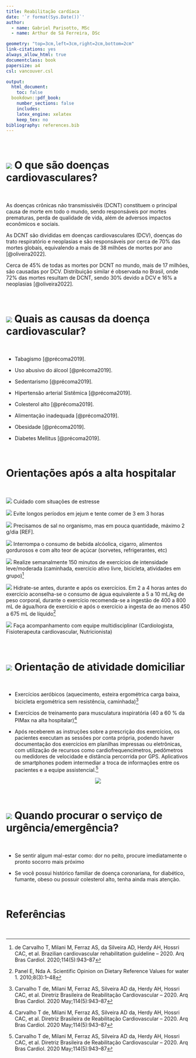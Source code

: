 ```yaml
---
title: Reabilitação cardíaca
date: '`r format(Sys.Date())`'
author:
  - name: Gabriel Parisotto, MSc
  - name: Arthur de Sá Ferreira, DSc

geometry: "top=3cm,left=3cm,right=2cm,bottom=2cm"
link-citations: yes
always_allow_html: true
documentclass: book
papersize: a4
csl: vancouver.csl

output:
  html_document:
    toc: false
  bookdown::pdf_book:
    number_sections: false
    includes:
    latex_engine: xelatex
    keep_tex: no
bibliography: references.bib
---
```


<br>

# ![](imagens/Coracao1.png) **O que são doenças cardiovasculares?**

<br>

As doenças crônicas não transmissivéis (DCNT) constituem o principal causa de morte em todo o mundo, sendo responsáveis por mortes prematuras, perda de qualidade de vida, além de adversos impactos econômicos e sociais.

As DCNT são divididas em doenças cardiovasculares (DCV), doenças do trato respiratório e neoplasias e são responsáveis por cerca de 70% das mortes globais, equivalendo a mais de 38 milhões de mortes por ano [@oliveira2022].

Cerca de 45% de todas as mortes por DCNT no mundo, mais de 17 milhões, são causadas por DCV. Distribuição similar é observada no Brasil, onde 72% das mortes resultam de DCNT, sendo 30% devido a DCV e 16% a neoplasias [@oliveira2022].

<br>

# ![](imagens/Causa2.png) **Quais as causas da doença cardiovascular?**

<br>

-   Tabagismo [@précoma2019].

-   Uso abusivo do álcool [@précoma2019].

-   Sedentarismo [@précoma2019].

-   Hipertensão arterial Sistêmica [@précoma2019].

-   Colesterol alto [@précoma2019].

-   Alimentação inadequada [@précoma2019].

-   Obesidade [@précoma2019].

-   Diabetes Mellitus [@précoma2019].

<br>

# **Orientações após a alta hospitalar**

<br>

![](imagens/Cuidado.png) Cuidado com situações de estresse

![](imagens/Jejum.png) Evite longos períodos em jejum e tente comer de 3 em 3 horas

![](imagens/Sal.png) Precisamos de sal no organismo, mas em pouca quantidade, máximo 2 g/dia [REF].

![](imagens/Bebida%20alcoolica.png) Interrompa o consumo de bebida alcóolica, cigarro, alimentos gordurosos e com alto teor de açúcar (sorvetes, refrigerantes, etc)

![](imagens/Atividade%20fisica.png) Realize semanalmente 150 minutos de exercícios de intensidade leve/moderada (caminhada, exercício ativo livre, bicicleta, atividades em grupo)[^1]

[^1]: de Carvalho T, Milani M, Ferraz AS, da Silveira AD, Herdy AH, Hossri CAC, et al. Brazilian cardiovascular rehabilitation guideline -- 2020. Arq Bras Cardiol. 2020;114(5):943--87

![](imagens/Hidrate.png) Hidrate-se antes, durante e após os exercícios. Em 2 a 4 horas antes do exercício aconselha-se o consumo de água equivalente a 5 a 10 mL/kg de peso corporal, durante o exercício recomenda-se a ingestão de 400 a 800 mL de água/hora de exercício e após o exercício a ingesta de ao menos 450 a 675 mL de líquido[^2]

[^2]: Panel E, Nda A. Scientific Opinion on Dietary Reference Values for water 1. 2010;8(3):1--48

![](imagens/Urgência.png) Faça acompanhamento com equipe multidisciplinar (Cardiologista, Fisioterapeuta cardiovascular, Nutricionista)

<br>

# ![](imagens/Roupas.png) **Orientação de atividade domiciliar**

<br>

-   Exercícios aeróbicos (aquecimento, esteira ergométrica carga baixa, bicicleta ergométrica sem resistência, caminhada)[^3]

-   Exercícios de treinamento para musculatura inspiratória (40 a 60 % da PIMax na alta hospitalar)[^4]

-   Após receberem as instruções sobre a prescrição dos exercícios, os pacientes executam as sessões por conta própria, podendo haver documentação dos exercícios em planilhas impressas ou eletrônicas, com utilização de recursos como cardiofrequencímetros, pedômetros ou medidores de velocidade e distância percorrida por GPS. Aplicativos de smartphones podem intermediar a troca de informações entre os pacientes e a equipe assistencial.[^5]

[^3]: Carvalho T de, Milani M, Ferraz AS, Silveira AD da, Herdy AH, Hossri CAC, et al. Diretriz Brasileira de Reabilitação Cardiovascular -- 2020. Arq Bras Cardiol. 2020 May;114(5):943--87

[^4]: Carvalho T de, Milani M, Ferraz AS, Silveira AD da, Herdy AH, Hossri CAC, et al. Diretriz Brasileira de Reabilitação Cardiovascular -- 2020. Arq Bras Cardiol. 2020 May;114(5):943--87

[^5]: Carvalho T de, Milani M, Ferraz AS, Silveira AD da, Herdy AH, Hossri CAC, et al. Diretriz Brasileira de Reabilitação Cardiovascular -- 2020. Arq Bras Cardiol. 2020 May;114(5):943--87

<center>![](imagens/Recomendacao4.png)</center>

<br>

# ![](imagens/Equipe4.png) **Quando procurar o serviço de urgência/emergência?**

<br>

-   Se sentir algum mal-estar como: dor no peito, procure imediatamente o pronto socorro mais próximo

-   Se você possui histórico familiar de doença coronariana, for diabético, fumante, obeso ou possuir colesterol alto, tenha ainda mais atenção.

<br>

# **Referências**

<br>
